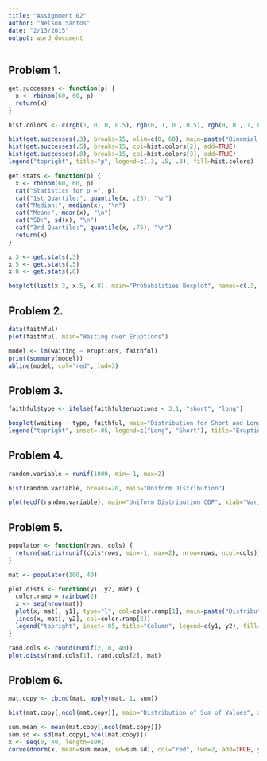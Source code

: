 ```yaml
---
title: "Assignment 02"
author: "Nelson Santos"
date: "2/13/2015"
output: word_document
---
```


## Problem 1.

```r
get.successes <- function(p) {
  x <- rbinom(60, 60, p)
  return(x)
}

hist.colors <- c(rgb(1, 0, 0, 0.5), rgb(0, 1, 0 , 0.5), rgb(0, 0 , 1, 0.5))

hist(get.successes(.3), breaks=15, xlim=c(0, 60), main=paste("Binomial Distributions, p = 0.3, 0.5 and 0.8"), xlab="Successful Trials", col=hist.colors[1])
hist(get.successes(.5), breaks=15, col=hist.colors[2], add=TRUE)
hist(get.successes(.8), breaks=15, col=hist.colors[3], add=TRUE)
legend("topright", title="p", legend=c(.3, .5, .8), fill=hist.colors)

get.stats <- function(p) {
  x <- rbinom(60, 60, p)
  cat("Statistics for p =", p)
  cat("1st Quartile:", quantile(x, .25), "\n")
  cat("Median:", median(x), "\n")
  cat("Mean:", mean(x), "\n")
  cat("SD:", sd(x), "\n")
  cat("3rd Quartile:", quantile(x, .75), "\n")
  return(x)
}

x.3 <- get.stats(.3)
x.5 <- get.stats(.5)
x.8 <- get.stats(.8)

boxplot(list(x.3, x.5, x.8), main="Probabilities Boxplot", names=c(.3, .5, .8))
```

## Problem 2.

```r
data(faithful)
plot(faithful, main="Waiting over Eruptions")

model <- lm(waiting ~ eruptions, faithful)
print(summary(model))
abline(model, col="red", lwd=3)
```

## Problem 3.

```r
faithful$type <- ifelse(faithful$eruptions < 3.1, "short", "long")

boxplot(waiting ~ type, faithful, main="Distribution for Short and Long bursts", xaxt="n", ylab="Wait Time", col=rainbow(2))
legend("topright", inset=.05, legend=c("Long", "Short"), title="Eruption Type", fill=rainbow(2))
```

## Problem 4.

```r
random.variable = runif(1000, min=-1, max=2)

hist(random.variable, breaks=20, main="Uniform Distribution")

plot(ecdf(random.variable), main="Uniform Distribution CDF", xlab="Variable", ylab="Probability")
```

## Problem 5.

```r
populator <- function(rows, cols) {
  return(matrix(runif(cols*rows, min=-1, max=2), nrow=rows, ncol=cols))
}

mat <- populator(100, 40)

plot.dists <- function(y1, y2, mat) {
  color.ramp = rainbow(2)
  x <- seq(nrow(mat))
  plot(x, mat[, y1], type="l", col=color.ramp[1], main=paste("Distributions for Columns", y1, "and", y2), xaxt="n", xlab="", ylab="")
  lines(x, mat[, y2], col=color.ramp[2])
  legend("topright", inset=.05, title="Column", legend=c(y1, y2), fill=color.ramp, bg="white")
}

rand.cols <- round(runif(2, 0, 40))
plot.dists(rand.cols[1], rand.cols[2], mat)
```

## Problem 6.

```r
mat.copy <- cbind(mat, apply(mat, 1, sum))

hist(mat.copy[,ncol(mat.copy)], main="Distribution of Sum of Values", xlab="Sum", ylab="Probability", ylim=c(0, .08), col="lightgray", prob=TRUE)

sum.mean <- mean(mat.copy[,ncol(mat.copy)])
sum.sd <- sd(mat.copy[,ncol(mat.copy)])
x <- seq(0, 40, length=100)
curve(dnorm(x, mean=sum.mean, sd=sum.sd), col="red", lwd=2, add=TRUE, yaxt="n")
```
